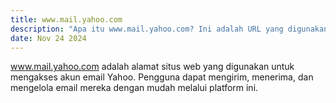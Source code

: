 ---
title: www.mail.yahoo.com  
description: "Apa itu www.mail.yahoo.com? Ini adalah URL yang digunakan untuk mengakses layanan email Yahoo melalui situs web."  
date: Nov 24 2024  
---  
www.mail.yahoo.com adalah alamat situs web yang digunakan untuk mengakses akun email Yahoo. Pengguna dapat mengirim, menerima, dan mengelola email mereka dengan mudah melalui platform ini.
